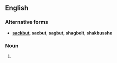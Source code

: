 {{wikipedia|Sackbut}}
==English==

===Alternative forms===
* '''[[sackbut]]''', '''sacbut''', '''sagbut''', '''shagbolt''', '''shakbusshe'''

===Noun===
{{en-noun}}

# {{alternate spelling of|sackbut}}